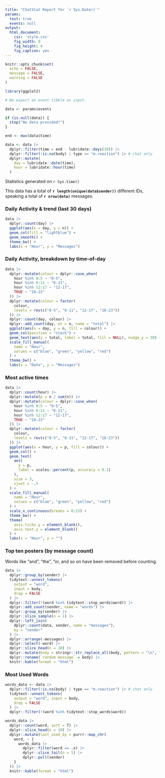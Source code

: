 ```yaml
---
title: "ChatStat Report for `r Sys.Date()`"
params:
  test: true
  events: null
output:
  html_document:
    css: 'style.css'
    fig_width: 9
    fig_height: 4
    fig_caption: yes
---
```


```r
knitr::opts_chunk$set(
  echo = FALSE,
  message = FALSE,
  warning = FALSE
)

library(ggplot2)

# We expect an event tibble as input.

data <- params$events

if (is.null(data)) {
  stop("No data provided!")
}

end <- max(data$time)

data <- data |>
  dplyr::filter(time > end - lubridate::days(30)) |>
  dplyr::filter(!is.na(body) | type == "m.reaction") |> # chat only
  dplyr::mutate(
    day = lubridate::date(time),
    hour = lubridate::hour(time)
  )
```

Statistics generated on `r Sys.time()`

This data has a total of **`r length(unique(data$sender))`** different IDs,
speaking a total of **`r nrow(data)`** messages.

### Daily Activity & trend (last 30 days)

```r
data |>
  dplyr::count(day) |>
  ggplot(aes(x = day, y = n)) +
  geom_col(fill = "lightblue") +
  geom_smooth() +
  theme_bw() +
  labs(x = "Hour", y = "Messages")
```

### Daily Activity, breakdown by time-of-day

```r
data |>
  dplyr::mutate(colour = dplyr::case_when(
    hour %in% 0:5 ~ "0-5",
    hour %in% 6:11 ~ "6-11",
    hour %in% 12:17 ~ "12-17",
    TRUE ~ "18-23"
  )) |>
  dplyr::mutate(colour = factor(
    colour,
    levels = rev(c("0-5", "6-11", "12-17", "18-23"))
  )) |>
  dplyr::count(day, colour) |>
  dplyr::add_count(day, wt = n, name = "total") |>
  ggplot(aes(x = day, y = n, fill = colour)) +
  geom_col(position = "stack") +
  geom_text(aes(y = total, label = total, fill = NULL), nudge_y = 30) +
  scale_fill_manual(
    name = "Hour",
    values = c("blue", "green", "yellow", "red")
  ) +
  theme_bw() +
  labs(x = "Date", y = "Messages")
```

### Most active times

```r
data |>
  dplyr::count(hour) |>
  dplyr::mutate(p = n / sum(n)) |>
  dplyr::mutate(colour = dplyr::case_when(
    hour %in% 0:5 ~ "0-5",
    hour %in% 6:11 ~ "6-11",
    hour %in% 12:17 ~ "12-17",
    TRUE ~ "18-23"
  )) |>
  dplyr::mutate(colour = factor(
    colour,
    levels = rev(c("0-5", "6-11", "12-17", "18-23"))
  )) |>
  ggplot(aes(x = hour, y = p, fill = colour)) +
  geom_col() +
  geom_text(
    aes(
      y = p,
      label = scales::percent(p, accuracy = 0.1)
    ),
    size = 3,
    vjust = -.5
  ) +
  scale_fill_manual(
    name = "Hour",
    values = c("blue", "green", "yellow", "red")
  ) +
  scale_x_continuous(breaks = 0:23) +
  theme_bw() +
  theme(
    axis.ticks.y = element_blank(),
    axis.text.y = element_blank()
  ) +
  labs(x = "Hour", y = "")
```

### Top ten posters (by message count)

Words like "and", "the", "or, and so on have been removed before
counting.

```r
data |>
  dplyr::group_by(sender) |>
  tidytext::unnest_tokens(
    output = "word",
    input = body,
    drop = FALSE
  ) |>
  dplyr::filter(!(word %in% tidytext::stop_words$word)) |>
  dplyr::add_count(sender, name = "words") |>
  dplyr::group_by(sender) |>
  dplyr::slice_sample(n = 1) |>
  dplyr::left_join(
    dplyr::count(data, sender, name = "messages"),
    by = "sender"
  ) |>
  dplyr::arrange(-messages) |>
  dplyr::select(-word) |>
  dplyr::slice_head(n = 10) |>
  dplyr::mutate(body = stringr::str_replace_all(body, pattern = "\n", " ")) |>
  dplyr::rename(`random message` = body) |>
  knitr::kable(format = "html")
```

### Most Used Words

```r
words_data <- data |>
  dplyr::filter(!is.na(body) | type == "m.reaction") |> # chat only
  tidytext::unnest_tokens(
    output = "word", input = body,
    drop = FALSE
  ) |>
  dplyr::filter(!(word %in% tidytext::stop_words$word))

words_data |>
  dplyr::count(word, sort = T) |>
  dplyr::slice_head(n = 10) |>
  dplyr::mutate(last_used_by = purrr::map_chr(
    word, ~ {
      words_data |>
        dplyr::filter(word == .x) |>
        dplyr::slice_tail(n = 1) |>
        dplyr::pull(sender)
    }
  )) |>
  knitr::kable(format = "html")
```

